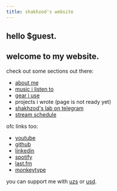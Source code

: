 ```yaml
---
title: shakhzod's website
---
```

## hello $guest.

## welcome to my website.

<CurrentlyListening />

check out some sections out there:
- [about me](/about)
- [music i listen to](/music)
- [gear i use](/gear)
- projects i wrote (page is not ready yet)
- [shakhzod's lab on telegram](https://t.me/shakhzodme)
- [stream schedule](/stream-schedule)

ofc links too:

- [youtube](https://youtube.com/@shakhzodme)
- [github](https://github.com/shakhzodkudratov)
- [linkedin](https://linkedin.com/in/shakhzodkudratov)
- [spotify](https://open.spotify.com/user/shahzodkk)
- [last.fm](https://www.last.fm/user/shakhzodk)
- [monkeytype](https://monkeytype.com/profile/shakhzodkudratov)

you can support me with [uzs](https://tirikchilik.uz/shakhzodme) or [usd](https://buymeacoffee.com/shakhzod.me).
